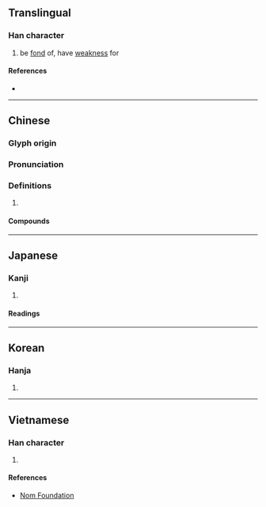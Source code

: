{{character info/new}}
==Translingual==

===Han character===
{{Han char|rn=30|rad=口|as=10|sn=13|four=64061|canj=RJPA|ids=⿰口耆}}

# be [[fond]] of, have [[weakness]] for

====References====
* {{Han ref|kx=0203.060|dkj=04089|dj=0425.250|hdz=10664.160|uh=55DC|ud=21980|bh=B6DD|bd=46813}}

----

==Chinese==
{{zh-forms}}

===Glyph origin===
{{Han etym}}

===Pronunciation===
{{zh-pron
|m=shì
|c=si3
|mn=ml:sī
|mc=y
|oc=y
|cat=
}}

===Definitions===
{{zh-hanzi}}

# {{rfdef|zh}}

====Compounds====
{{zh-der|嗜之如命|嗜好|嗜慾|嗜殺成性|嗜痂之癖|嗜痂成癖|嗜睡症|嗜酒|癖嗜|酷嗜}}

----

==Japanese==

===Kanji===
{{ja-kanji|grade=|rs=口10}}

# {{defn|lang=ja|sort=口10}}

====Readings====
{{ja-readings
|goon=じ
|kanon=し
|kun=たしな-む
}}

----

==Korean==

===Hanja===
{{ko-hanja|hangeul=기|rv=gi|mr=ki}}

# {{defn|lang=ko|sort=口10}}

----

==Vietnamese==

===Han character===
{{vi-hantu|[[thị]]|rs=口10}}

# {{defn|lang=vi|sort=口10}}

====References====
* [http://nomfoundation.org/common/nom_details.php?codepoint=55dc Nom Foundation]